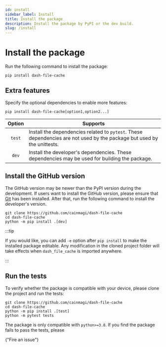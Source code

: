 ```yaml
---
id: install
sidebar_label: Install
title: Install the package
description: Install the package by PyPI or the dev build.
slug: /install
---
```




# Install the package

Run the following command to install the package:

```shell
pip install dash-file-cache
```

## Extra features

Specify the optional dependencies to enable more features:

```shell
pip install dash-file-cache[option1,option2...]
```

| Option | <center>Supports</center>                                                                                               |
| :----: | :---------------------------------------------------------------------------------------------------------------------- |
| `test` | Install the dependencies related to `pytest`. These dependencies are not used by the package but used by the unittests. |
| `dev`  | Install the developer's dependencies. These dependencies may be used for building the package.                          |

## Install the GitHub version

The GitHub version may be newer than the PyPI version during the development.
If users want to install the GitHub version, please ensure that [Git<IconExternalLink/>][link-git] has been installed.
After that, run the following command to install the developer's version.

```shell
git clone https://github.com/cainmagi/dash-file-cache
cd dash-file-cache
python -m pip install .[dev]
```

:::tip

If you would like, you can add `-e` option after `pip install` to make the installed package editable. Any modification in the cloned project folder
will take effects when `dash_file_cache` is imported anywhere.

:::

## Run the tests

To verify whether the package is compatible with your device, please clone the project and run the tests:

```shell
git clone https://github.com/cainmagi/dash-file-cache
cd dash-file-cache
python -m pip install .[test]
python -m pytest tests
```

The package is only compatible with `python>=3.8`. If you find the package fails to pass the tests, please

<p>
  <DarkButton to={repoURL("issues/new/choose")} icon={octInfo16}>
    {"Fire an issue"}
  </DarkButton>
</p>

[link-git]: https://git-scm.com/downloads

